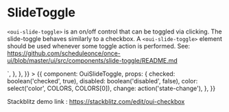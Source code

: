 
<Meta title="SlideToggle" />

# SlideToggle

`<oui-slide-toggle>` is an on/off control that can be toggled via clicking. The slide-toggle behaves similarly to a checkbox. A `<oui-slide-toggle>` element should be used whenever some toggle action is performed. See: https://github.com/scheduleonce/once-ui/blob/master/ui/src/components/slide-toggle/README.md

<Canvas>
  <Story
    name="regular"
    parameters={{
      docs: {
        source: {
          code: `<oui-slide-toggle color="primary"></oui-slide-toggle>`,
        },
      },
    }}
  >
    {{
      component: OuiSlideToggle,
      props: {
        checked: boolean('checked', true),
        disabled: boolean('disabled', false),
        color: select('color', COLORS, COLORS[0]),
        change: action('state-change'),
      },
    }}
  </Story>
</Canvas>

Stackblitz demo link : https://stackblitz.com/edit/oui-checkbox

<ArgsTable of={OuiSlideToggle} />

